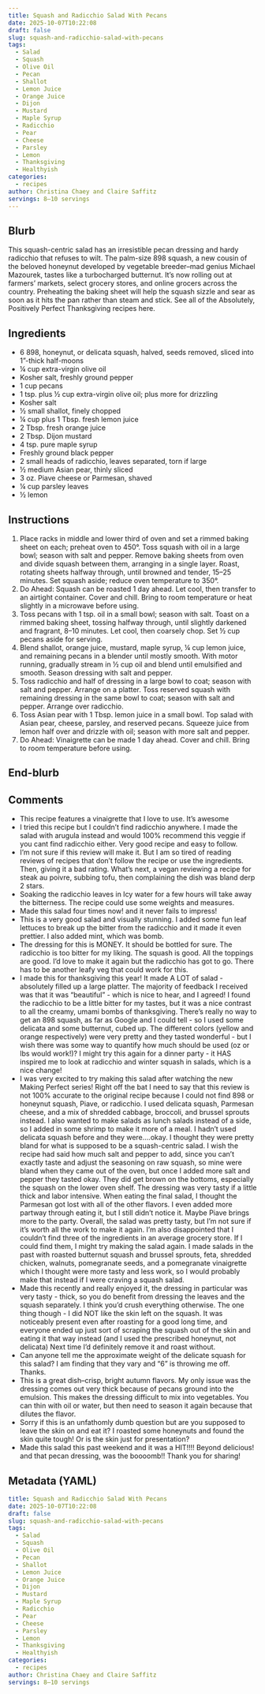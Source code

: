 ```yaml
---
title: Squash and Radicchio Salad With Pecans
date: 2025-10-07T10:22:08
draft: false
slug: squash-and-radicchio-salad-with-pecans
tags:
  - Salad
  - Squash
  - Olive Oil
  - Pecan
  - Shallot
  - Lemon Juice
  - Orange Juice
  - Dijon
  - Mustard
  - Maple Syrup
  - Radicchio
  - Pear
  - Cheese
  - Parsley
  - Lemon
  - Thanksgiving
  - Healthyish
categories:
  - recipes
author: Christina Chaey and Claire Saffitz
servings: 8–10 servings
---
```

## Blurb

This squash-centric salad has an irresistible pecan dressing and hardy radicchio that refuses to wilt. The palm-size 898 squash, a new cousin of the beloved honeynut developed by vegetable breeder–mad genius Michael Mazourek, tastes like a turbocharged butternut. It’s now rolling out at farmers’ markets, select grocery stores, and online grocers across the country. Preheating the baking sheet will help the squash sizzle and sear as soon as it hits the pan rather than steam and stick. See all of the Absolutely, Positively Perfect Thanksgiving recipes here.

## Ingredients

- 6 898, honeynut, or delicata squash, halved, seeds removed, sliced into 1"-thick half-moons
- ¼ cup extra-virgin olive oil
- Kosher salt, freshly ground pepper
- 1 cup pecans
- 1 tsp. plus ½ cup extra-virgin olive oil; plus more for drizzling
- Kosher salt
- ½ small shallot, finely chopped
- ¼ cup plus 1 Tbsp. fresh lemon juice
- 2 Tbsp. fresh orange juice
- 2 Tbsp. Dijon mustard
- 4 tsp. pure maple syrup
- Freshly ground black pepper
- 2 small heads of radicchio, leaves separated, torn if large
- ½ medium Asian pear, thinly sliced
- 3 oz. Piave cheese or Parmesan, shaved
- ¼ cup parsley leaves
- ½ lemon

## Instructions

1. Place racks in middle and lower third of oven and set a rimmed baking sheet on each; preheat oven to 450°. Toss squash with oil in a large bowl; season with salt and pepper. Remove baking sheets from oven and divide squash between them, arranging in a single layer. Roast, rotating sheets halfway through, until browned and tender, 15–25 minutes. Set squash aside; reduce oven temperature to 350°.
2. Do Ahead: Squash can be roasted 1 day ahead. Let cool, then transfer to an airtight container. Cover and chill. Bring to room temperature or heat slightly in a microwave before using.
3. Toss pecans with 1 tsp. oil in a small bowl; season with salt. Toast on a rimmed baking sheet, tossing halfway through, until slightly darkened and fragrant, 8–10 minutes. Let cool, then coarsely chop. Set ½ cup pecans aside for serving.
4. Blend shallot, orange juice, mustard, maple syrup, ¼ cup lemon juice, and remaining pecans in a blender until mostly smooth. With motor running, gradually stream in ½ cup oil and blend until emulsified and smooth. Season dressing with salt and pepper.
5. Toss radicchio and half of dressing in a large bowl to coat; season with salt and pepper. Arrange on a platter. Toss reserved squash with remaining dressing in the same bowl to coat; season with salt and pepper. Arrange over radicchio.
6. Toss Asian pear with 1 Tbsp. lemon juice in a small bowl. Top salad with Asian pear, cheese, parsley, and reserved pecans. Squeeze juice from lemon half over and drizzle with oil; season with more salt and pepper.
7. Do Ahead: Vinaigrette can be made 1 day ahead. Cover and chill. Bring to room temperature before using.

## End-blurb



## Comments

- This recipe features a vinaigrette that I love to use. It's awesome
- I tried this recipe but I couldn't find radicchio anywhere. I made the salad with arugula instead and would 100% recommend this veggie if you cant find radicchio either. Very good recipe and easy to follow.
- I'm not sure if this review will make it. But I am so tired of reading reviews of recipes that don't follow the recipe or use the ingredients. Then, giving it a bad rating. What's next, a vegan reviewing a recipe for steak au poivre, subbing tofu, then complaining the dish was bland derp 2 stars.
- Soaking the radicchio leaves in Icy water for a few hours will take away the bitterness. The recipe could use some weights and measures.
- Made this salad four times now! and it never fails to impress!
- This is a very good salad and visually stunning. I added some fun leaf lettuces to break up the bitter from the radicchio and it made it even prettier. I also added mint, which was bomb.
- The dressing for this is MONEY. It should be bottled for sure. The radicchio is too bitter for my liking. The squash is good. All the toppings are good. I'd love to make it again but the radicchio has got to go. There has to be another leafy veg that could work for this.
- I made this for thanksgiving this year! It made A LOT of salad - absolutely filled up a large platter. The majority of feedback I received was that it was "beautiful" - which is nice to hear, and I agreed! I found the radicchio to be a little bitter for my tastes, but it was a nice contrast to all the creamy, umami bombs of thanksgiving. There's really no way to get an 898 squash, as far as Google and I could tell - so I used some delicata and some butternut, cubed up. The different colors (yellow and orange respectively) were very pretty and they tasted wonderful - but I wish there was some way to quantify how much should be used (oz or lbs would work!)? I might try this again for a dinner party - it HAS inspired me to look at radicchio and winter squash in salads, which is a nice change!
- I was very excited to try making this salad after watching the new Making Perfect series! Right off the bat I need to say that this review is not 100% accurate to the original recipe because I could not find 898 or honeynut squash, Piave, or radicchio. I used delicata squash, Parmesan cheese, and a mix of shredded cabbage, broccoli, and brussel sprouts instead. I also wanted to make salads as lunch salads instead of a side, so I added in some shrimp to make it more of a meal. I hadn't used delicata squash before and they were....okay. I thought they were pretty bland for what is supposed to be a squash-centric salad. I wish the recipe had said how much salt and pepper to add, since you can't exactly taste and adjust the seasoning on raw squash, so mine were bland when they came out of the oven, but once I added more salt and pepper they tasted okay. They did get brown on the bottoms, especially the squash on the lower oven shelf. The dressing was very tasty if a little thick and labor intensive. When eating the final salad, I thought the Parmesan got lost with all of the other flavors. I even added more partway through eating it, but I still didn't notice it. Maybe Piave brings more to the party. Overall, the salad was pretty tasty, but I'm not sure if it's worth all the work to make it again. I'm also disappointed that I couldn't find three of the ingredients in an average grocery store. If I could find them, I might try making the salad again. I made salads in the past with roasted butternut squash and brussel sprouts, feta, shredded chicken, walnuts, pomegranate seeds, and a pomegranate vinaigrette which I thought were more tasty and less work, so I would probably make that instead if I were craving a squash salad.
- Made this recently and really enjoyed it, the dressing in particular was very tasty - thick, so you do benefit from dressing the leaves and the squash separately. I think you'd crush everything otherwise. The one thing though - I did NOT like the skin left on the squash. It was noticeably present even after roasting for a good long time, and everyone ended up just sort of scraping the squash out of the skin and eating it that way instead (and I used the prescribed honeynut, not delicata) Next time I'd definitely remove it and roast without.
- Can anyone tell me the approximate weight of the delicate squash for this salad? I am finding that they vary and “6” is throwing me off. Thanks.
- This is a great dish--crisp, bright autumn flavors. My only issue was the dressing comes out very thick because of pecans ground into the emulsion. This makes the dressing difficult to mix into vegetables. You can thin with oil or water, but then need to season it again because that dilutes the flavor.
- Sorry if this is an unfathomly dumb question but are you supposed to leave the skin on and eat it? I roasted some honeynuts and found the skin quite tough! Or is the skin just for presentation?
- Made this salad this past weekend and it was a HIT!!!! Beyond delicious! and that pecan dressing, was the boooomb!! Thank you for sharing!


## Metadata (YAML)

```yaml
title: Squash and Radicchio Salad With Pecans
date: 2025-10-07T10:22:08
draft: false
slug: squash-and-radicchio-salad-with-pecans
tags:
  - Salad
  - Squash
  - Olive Oil
  - Pecan
  - Shallot
  - Lemon Juice
  - Orange Juice
  - Dijon
  - Mustard
  - Maple Syrup
  - Radicchio
  - Pear
  - Cheese
  - Parsley
  - Lemon
  - Thanksgiving
  - Healthyish
categories:
  - recipes
author: Christina Chaey and Claire Saffitz
servings: 8–10 servings
```
